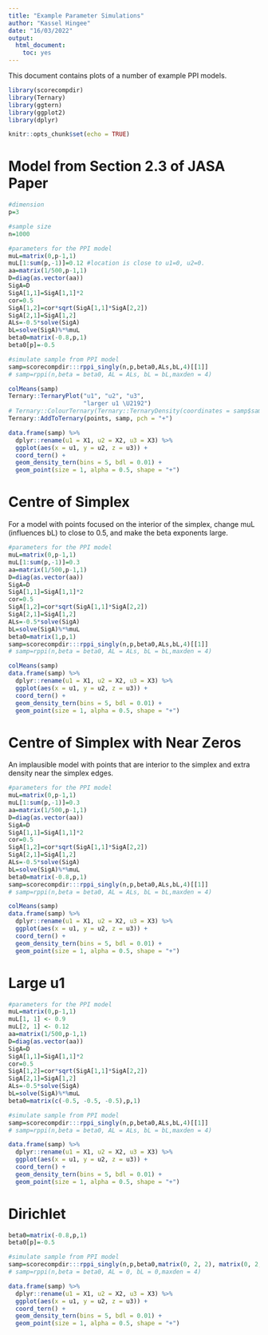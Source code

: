 ```yaml
---
title: "Example Parameter Simulations"
author: "Kassel Hingee"
date: "16/03/2022"
output: 
  html_document: 
    toc: yes
---
```


This document contains plots of a number of example PPI models.

```r
library(scorecompdir)
library(Ternary)
library(ggtern)
library(ggplot2)
library(dplyr)

knitr::opts_chunk$set(echo = TRUE)
```

# Model from Section 2.3 of JASA Paper
```r
#dimension
p=3

#sample size
n=1000

#parameters for the PPI model
muL=matrix(0,p-1,1)
muL[1:sum(p,-1)]=0.12 #location is close to u1=0, u2=0.
aa=matrix(1/500,p-1,1)
D=diag(as.vector(aa))
SigA=D
SigA[1,1]=SigA[1,1]*2
cor=0.5
SigA[1,2]=cor*sqrt(SigA[1,1]*SigA[2,2])
SigA[2,1]=SigA[1,2]
ALs=-0.5*solve(SigA)
bL=solve(SigA)%*%muL
beta0=matrix(-0.8,p,1)
beta0[p]=-0.5

#simulate sample from PPI model
samp=scorecompdir:::rppi_singly(n,p,beta0,ALs,bL,4)[[1]]
# samp=rppi(n,beta = beta0, AL = ALs, bL = bL,maxden = 4)
```

```r
colMeans(samp)
Ternary::TernaryPlot("u1", "u2", "u3",
                     "larger u1 \U2192")
# Ternary::ColourTernary(Ternary::TernaryDensity(coordinates = samp$samp3) )
Ternary::AddToTernary(points, samp, pch = "+")
```

```r
data.frame(samp) %>%
  dplyr::rename(u1 = X1, u2 = X2, u3 = X3) %>%
  ggplot(aes(x = u1, y = u2, z = u3)) +
  coord_tern() +
  geom_density_tern(bins = 5, bdl = 0.01) + 
  geom_point(size = 1, alpha = 0.5, shape = "+")
```

# Centre of Simplex
For a model with points focused on the interior of the simplex, change muL (influences bL) to close to 0.5, and make the beta exponents large.

```r
#parameters for the PPI model
muL=matrix(0,p-1,1)
muL[1:sum(p,-1)]=0.3
aa=matrix(1/500,p-1,1)
D=diag(as.vector(aa))
SigA=D
SigA[1,1]=SigA[1,1]*2
cor=0.5
SigA[1,2]=cor*sqrt(SigA[1,1]*SigA[2,2])
SigA[2,1]=SigA[1,2]
ALs=-0.5*solve(SigA)
bL=solve(SigA)%*%muL
beta0=matrix(1,p,1)
samp=scorecompdir:::rppi_singly(n,p,beta0,ALs,bL,4)[[1]]
# samp=rppi(n,beta = beta0, AL = ALs, bL = bL,maxden = 4)
```

```r
colMeans(samp)
data.frame(samp) %>%
  dplyr::rename(u1 = X1, u2 = X2, u3 = X3) %>%
  ggplot(aes(x = u1, y = u2, z = u3)) +
  coord_tern() +
  geom_density_tern(bins = 5, bdl = 0.01) + 
  geom_point(size = 1, alpha = 0.5, shape = "+")
```

# Centre of Simplex with Near Zeros
An implausible model with points that are interior to the simplex and extra density near the simplex edges.
```r
#parameters for the PPI model
muL=matrix(0,p-1,1)
muL[1:sum(p,-1)]=0.3
aa=matrix(1/500,p-1,1)
D=diag(as.vector(aa))
SigA=D
SigA[1,1]=SigA[1,1]*2
cor=0.5
SigA[1,2]=cor*sqrt(SigA[1,1]*SigA[2,2])
SigA[2,1]=SigA[1,2]
ALs=-0.5*solve(SigA)
bL=solve(SigA)%*%muL
beta0=matrix(-0.8,p,1)
samp=scorecompdir:::rppi_singly(n,p,beta0,ALs,bL,4)[[1]]
# samp=rppi(n,beta = beta0, AL = ALs, bL = bL,maxden = 4)
```

```r
colMeans(samp)
data.frame(samp) %>%
  dplyr::rename(u1 = X1, u2 = X2, u3 = X3) %>%
  ggplot(aes(x = u1, y = u2, z = u3)) +
  coord_tern() +
  geom_density_tern(bins = 5, bdl = 0.01) + 
  geom_point(size = 1, alpha = 0.5, shape = "+")
```

# Large u1
```r
#parameters for the PPI model
muL=matrix(0,p-1,1)
muL[1, 1] <- 0.9
muL[2, 1] <- 0.12
aa=matrix(1/500,p-1,1)
D=diag(as.vector(aa))
SigA=D
SigA[1,1]=SigA[1,1]*2
cor=0.5
SigA[1,2]=cor*sqrt(SigA[1,1]*SigA[2,2])
SigA[2,1]=SigA[1,2]
ALs=-0.5*solve(SigA)
bL=solve(SigA)%*%muL
beta0=matrix(c(-0.5, -0.5, -0.5),p,1)

#simulate sample from PPI model
samp=scorecompdir:::rppi_singly(n,p,beta0,ALs,bL,4)[[1]]
# samp=rppi(n,beta = beta0, AL = ALs, bL = bL,maxden = 4)
```

```r
data.frame(samp) %>%
  dplyr::rename(u1 = X1, u2 = X2, u3 = X3) %>%
  ggplot(aes(x = u1, y = u2, z = u3)) +
  coord_tern() +
  geom_density_tern(bins = 5, bdl = 0.01) + 
  geom_point(size = 1, alpha = 0.5, shape = "+")
```

# Dirichlet
```r
beta0=matrix(-0.8,p,1)
beta0[p]=-0.5

#simulate sample from PPI model
samp=scorecompdir:::rppi_singly(n,p,beta0,matrix(0, 2, 2), matrix(0, 2, 1),4)[[1]]
# samp=rppi(n,beta = beta0, AL = 0, bL = 0,maxden = 4)
```

```r
data.frame(samp) %>%
  dplyr::rename(u1 = X1, u2 = X2, u3 = X3) %>%
  ggplot(aes(x = u1, y = u2, z = u3)) +
  coord_tern() +
  geom_density_tern(bins = 5, bdl = 0.01) + 
  geom_point(size = 1, alpha = 0.5, shape = "+")
```
